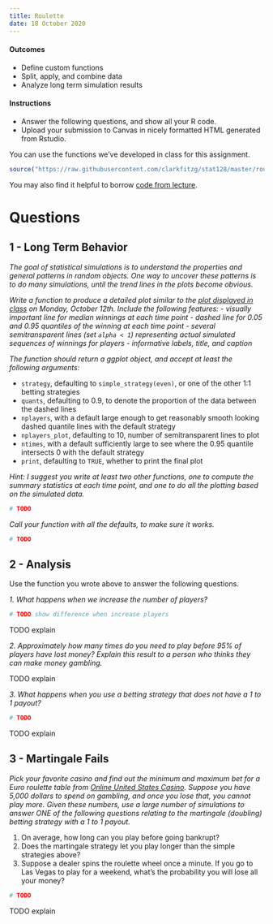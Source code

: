 ```yaml
---
title: Roulette
date: 18 October 2020
---
```


#### Outcomes

- Define custom functions
- Split, apply, and combine data
- Analyze long term simulation results


#### Instructions

- Answer the following questions, and show all your R code.
- Upload your submission to Canvas in nicely formatted HTML generated from Rstudio.

You can use the functions we've developed in class for this assignment.

```r
source("https://raw.githubusercontent.com/clarkfitzg/stat128/master/roulette.R")
```

You may also find it helpful to borrow [code from lecture](https://github.com/clarkfitzg/stat128/blob/master/2020-10-12.Rmd).


# Questions

## 1 - Long Term Behavior

_The goal of statistical simulations is to understand the properties and general patterns in random objects.
One way to uncover these patterns is to do many simulations, until the trend lines in the plots become obvious._

_Write a function to produce a detailed plot similar to the [plot displayed in class](https://github.com/clarkfitzg/stat128/blob/master/long_term_roulette.png) on Monday, October 12th.
Include the following features:
- visually important line for median winnings at each time point
- dashed line for 0.05 and 0.95 quantiles of the winning at each time point
- several semitransparent lines (set `alpha < 1`) representing actual simulated sequences of winnings for players
- informative labels, title, and caption_

_The function should return a ggplot object, and accept at least the following arguments:_

- `strategy`, defaulting to `simple_strategy(even)`, or one of the other 1:1 betting strategies
- `quants`, defaulting to 0.9, to denote the proportion of the data between the dashed lines
- `nplayers`, with a default large enough to get reasonably smooth looking dashed quantile lines with the default strategy
- `nplayers_plot`, defaulting to 10, number of semitransparent lines to plot
- `ntimes`, with a default sufficiently large to see where the 0.95 quantile intersects 0 with the default strategy
- `print`, defaulting to `TRUE`, whether to print the final plot

_Hint: I suggest you write at least two other functions, one to compute the summary statistics at each time point, and one to do all the plotting based on the simulated data._

```r
# TODO
```

_Call your function with all the defaults, to make sure it works._

```r
# TODO
```

## 2 - Analysis

Use the function you wrote above to answer the following questions.

_1. What happens when we increase the number of players?_

```r
# TODO show difference when increase players
```

TODO explain

_2. Approximately how many times do you need to play before 95% of players have lost money? Explain this result to a person who thinks they can make money gambling._

TODO explain

_3. What happens when you use a betting strategy that does not have a 1 to 1 payout?_

```r
# TODO
```

TODO explain


## 3 - Martingale Fails

_Pick your favorite casino and find out the minimum and maximum bet for a Euro roulette table from [Online United States Casino](https://www.onlineunitedstatescasinos.com/las-vegas/games/roulette/).
Suppose you have 5,000 dollars to spend on gambling, and once you lose that, you cannot play more.
Given these numbers, use a large number of simulations to answer ONE of the following questions relating to the martingale (doubling) betting strategy with a 1 to 1 payout._

1. On average, how long can you play before going bankrupt?
2. Does the martingale strategy let you play longer than the simple strategies above?
3. Suppose a dealer spins the roulette wheel once a minute.
  If you go to Las Vegas to play for a weekend, what's the probability you will lose all your money?
  
```r
# TODO
```

TODO explain